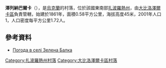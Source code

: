 {{coord|47|14|24|N|34|31|38|E|scale:100000|display=title}}

'''澤列納巴爾卡'''（{{lang-uk|Зелена Балка}}），是[[烏克蘭|烏克蘭]]的村落，位於該國東南部[[扎波羅熱州|扎波羅熱州]]，由[[大比洛澤爾卡區|大比洛澤爾卡區]]負責管轄，始建於1861年，面積0.58平方公里，海拔高度45米，2001年人口1，人口密度每平方公里1.72人。

==參考資料==
* [http://weather.in.ua/ua/zaporozhskaja/8796 Погода в селі Зелена Балка] {{Wayback|url=http://weather.in.ua/ua/zaporozhskaja/8796 |date=20160305110848 }}

[[Category:扎波羅熱州村落|Category:扎波羅熱州村落]]
[[Category:大比洛澤爾卡區村落|Category:大比洛澤爾卡區村落]]


{{Zaporizhia-geo-stub}}
